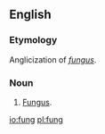 ==English==
{{rfv}}
===Etymology===
Anglicization of ''[[fungus]]''.

===Noun===
{{en-noun}}

# {{context|very rare|lang=en}} [[fungus|Fungus]].

[[io:fung]]
[[pl:fung]]